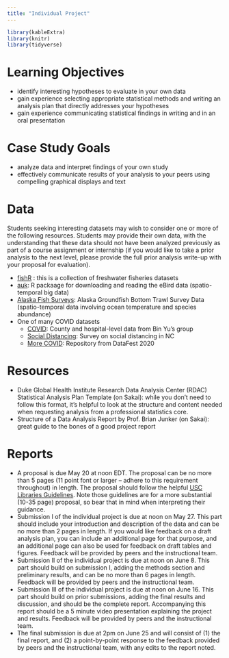 ```yaml
---
title: "Individual Project"
---
```


```r
library(kableExtra)
library(knitr)
library(tidyverse)
```


# Learning Objectives

- identify interesting hypotheses to evaluate in your own data
- gain experience selecting appropriate statistical methods and writing an analysis plan that directly addresses your hypotheses
- gain experience communicating statistical findings in writing and in an oral presentation

# Case Study Goals

- analyze data and interpret findings of your own study 
- effectively communicate results of your analysis to your peers using compelling graphical displays and text



# Data 

Students seeking interesting datasets may wish to consider one or more of the following resources. Students may provide their own data, with the understanding that these data should not have been analyzed previously as part of a course assignment or internship (if you would like to take a prior analysis to the next level, please provide the full prior analysis write-up with your proposal for evaluation).

  - <a href="http://derekogle.com/fishR/packages#packages-of-data">fishR</a> : this is a collection of freshwater fisheries datasets
  - <a href="https://cornelllabofornithology.github.io/auk/">auk</a>: R packaage for downloading and reading the eBird data (spatio-temporal big data)
  - <a href="https://www.fisheries.noaa.gov/alaska/commercial-fishing/alaska-groundfish-bottom-trawl-survey-data">Alaska Fish Surveys</a>: Alaska Groundfish Bottom Trawl Survey Data (spatio-temporal data involving ocean temperature and species abundance)
  - One of many COVID datasets
    - <a href="https://covidseverity.com/">COVID</a>: County and hospital-level data from Bin Yu's group
    - <a href="https://github.com/MIDS-at-Duke/duke-social-distancing-survey">Social Distancing</a>: Survey on social distancing in NC
    - <a href="https://github.com/DukeStatSci/covid19-data">More COVID</a>: Repository from DataFest 2020




# Resources

- Duke Global Health Institute Research Data Analysis Center (RDAC) Statistical Analysis Plan Template (on Sakai): while you don't need to follow this format, it's helpful to look at the structure and content needed when requesting analysis from a professional statistics core.
- Structure of a Data Analysis Report by Prof. Brian Junker (on Sakai): great guide to the bones of a good project report

# Reports 

- A proposal is due May 20 at noon EDT. The proposal can be no more than 5 pages (11 point font or larger -- adhere to this requirement throughout) in length. The proposal should follow the helpful [USC Libraries Guidelines](https://libguides.usc.edu/writingguide/researchproposal). Note those guidelines are for a more substantial (10-35 page) proposal, so bear that in mind when interpreting their guidance.
- Submission I of the individual project is due at noon on May 27.  This part should include your introduction and description of the data and can be no more than 2 pages in length. If you would like feedback on a draft analysis plan, you can include an additional page for that purpose, and an additional page can also be used for feedback on draft tables and figures. Feedback will be provided by peers and the instructional team. 
- Submission II of the individual project is due at noon on June 8. This part should build on submission I, adding the methods section and preliminary results, and can be no more than 6 pages in length. Feedback will be provided by peers and the instructional team. 
- Submission III of the individual project is due at noon on June 16. This part should build on prior submissions, adding the final results and discussion, and should be the complete report. Accompanying this report should be a 5 minute video presentation explaining the project and results. Feedback will be provided by peers and the instructional team. 
- The final submission is due at 2pm on June 25 and will consist of (1) the final report, and (2) a point-by-point response to the feedback provided by peers and the instructional team, with any edits to the report noted.





